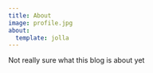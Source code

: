 ```yaml
---
title: About
image: profile.jpg
about:
  template: jolla
---
```


Not really sure what this blog is about yet

